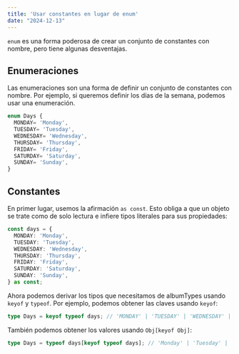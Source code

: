 ```yaml
---
title: 'Usar constantes en lugar de enum'
date: "2024-12-13"
---
```


`enum` es una forma poderosa de crear un conjunto de constantes con nombre, pero tiene algunas desventajas.

## Enumeraciones

Las enumeraciones son una forma de definir un conjunto de constantes con nombre. Por ejemplo, si queremos definir los días de la semana, podemos usar una enumeración.

```ts
enum Days {
  MONDAY= 'Monday',
  TUESDAY= 'Tuesday',
  WEDNESDAY= 'Wednesday',
  THURSDAY= 'Thursday',
  FRIDAY= 'Friday',
  SATURDAY= 'Saturday',
  SUNDAY= 'Sunday',
}
```

## Constantes

En primer lugar, usemos la afirmación `as const`. Esto obliga a que un objeto se trate como de solo lectura e infiere tipos literales para sus propiedades:

```ts
const days = {
  MONDAY: 'Monday',
  TUESDAY: 'Tuesday',
  WEDNESDAY: 'Wednesday',
  THURSDAY: 'Thursday',
  FRIDAY: 'Friday',
  SATURDAY: 'Saturday',
  SUNDAY: 'Sunday',
} as const;
```

Ahora podemos derivar los tipos que necesitamos de albumTypes usando `keyof` y `typeof`. Por ejemplo, podemos obtener las claves usando `keyof`:

```ts
type Days = keyof typeof days; // 'MONDAY' | 'TUESDAY' | 'WEDNESDAY' | 'THURSDAY' | 'FRIDAY' | 'SATURDAY' | 'SUNDAY'
```

También podemos obtener los valores usando `Obj[keyof Obj]`:

```ts
type Days = typeof days[keyof typeof days]; // 'Monday' | 'Tuesday' | 'Wednesday' | 'Thursday' | 'Friday' | 'Saturday' | 'Sunday'
```
